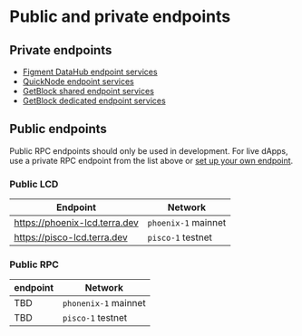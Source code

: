 # Public and private endpoints

## Private endpoints

- [Figment DataHub endpoint services](https://www.figment.io/datahub)
- [QuickNode endpoint services](https://www.quicknode.com/)
- [GetBlock shared endpoint services](https://getblock.io/nodes/luna/)
- [GetBlock dedicated endpoint services](https://getblock.io/dedicated-nodes/luna/)

## Public endpoints



<Admonition type="danger" title="Public endpoint warning">

Public RPC endpoints should only be used in development. For live dApps, use a private RPC endpoint from the list above or [set up your own endpoint](../full-node/run-a-full-terra-node/system-config.mdx).

</Admonition>

### Public LCD

| Endpoint                    | Network           |
| --------------------------- | ----------------- |
| https://phoenix-lcd.terra.dev       | `phoenix-1` mainnet |
| https://pisco-lcd.terra.dev | `pisco-1` testnet   |

### Public RPC

| endpoint | Network            |
| -------- | ------------------ |
| TBD      | `phonenix-1` mainnet |
| TBD      | `pisco-1` testnet    |
